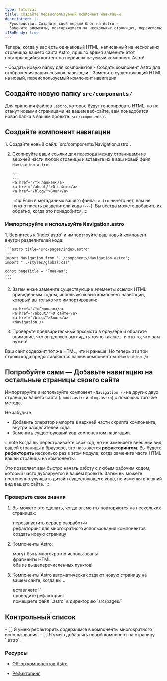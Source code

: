 ```yaml
---
type: tutorial
title: Создайте переиспользуемый компонент навигации
description: |-
  Руководство: Создайте свой первый блог на Astro —
  Замените элементы, повторяющиеся на нескольких страницах, переиспользуемым компонентом
i18nReady: true
---
```


Теперь, когда у вас есть одинаковый HTML, написанный на нескольких страницах вашего сайта Astro, пришло время заменить этот повторяющийся контент на переиспользуемый компонент Astro!

<PreCheck>
 - Создать новую папку для компонентов
 - Создать компонент Astro для отображения ваших ссылок навигации
 - Заменить существующий HTML на новый, переиспользуемый компонент навигации
</PreCheck>

## Создайте новую папку `src/components/`

Для хранения файлов `.astro`, которые будут генерировать HTML, но не станут новыми страницами на вашем веб-сайте, вам понадобится новая папка в вашем проекте: `src/components/`.


## Создайте компонент навигации

<Steps>
1. Создайте новый файл: `src/components/Navigation.astro`.

2. Скопируйте ваши ссылки для перехода между страницами из верхней части любой страницы и вставьте их в ваш новый файл `Navigation.astro`:

    ```astro title="src/components/Navigation.astro" "---"
    ---
    ---
    <a href="/">Главная</a>
    <a href="/about/">О сайте</a>
    <a href="/blog/">Блог</a>
    ```
    :::tip
    Если в метаданных вашего файла `.astro` ничего нет, вам не нужно писать разделители кода (`---`). Вы всегда можете добавить их обратно, когда это понадобится.
    :::
</Steps>

### Импортируйте и используйте Navigation.astro

<Steps>
1. Вернитесь к `index.astro` и импортируйте ваш новый компонент внутри разделителей кода:

    ```astro title="src/pages/index.astro"
    ---
    import Navigation from '../components/Navigation.astro';
    import "../styles/global.css";

    const pageTitle = "Главная";
    ---
    ```

2. Затем ниже замените существующие элементы ссылок HTML приведённым кодом, используя новый компонент навигации, который вы только что импортировали:

    ```astro title="src/pages/index.astro" del={1-3} ins={4}
    <a href="/">Главная</a>
    <a href="/about/">О сайте</a>
    <a href="/blog/">Блог</a>
    <Navigation />
    ```

3. Проверьте предварительный просмотр в браузере и обратите внимание, что он должен выглядеть точно так же... и это то, что вам нужно!
</Steps>

Ваш сайт содержит тот же HTML, что и раньше. Но теперь эти три строки кода предоставляются вашим компонентом `<Navigation />`.

<Box icon="puzzle-piece">

## Попробуйте сами — Добавьте навигацию на остальные страницы своего сайта

Импортируйте и используйте компонент `<Navigation />` на других двух страницах вашего сайта (`about.astro` и `blog.astro`) с помощью того же метода.

Не забудьте
- Добавить оператор импорта в верхней части скрипта компонента, внутри разделителей кода.
- Заменить существующий код компонентом навигации.

</Box>

:::note
Когда вы перестраиваете свой код, но не изменяете внешний вид вашей страницы в браузере, это называется **рефакторингом**. Вы будете **рефакторить** несколько раз в этом модуле, когда замените части HTML вашей страницы на компоненты.

Это позволяет вам быстро начать работу с любым рабочим кодом, который часто дублируется в вашем проекте. Затем вы можете постепенно улучшать дизайн существующего кода, не изменяя внешний вид вашего сайта.
:::


<Box icon="check-list">

### Проверьте свои знания

1. Вы можете это сделать, когда элементы повторяются на нескольких страницах:

    <MultipleChoice>
      <Option>
        перезапустить сервер разработки
      </Option>
      <Option isCorrect>
        рефакторинг для многократного использования компонентов
      </Option>
      <Option>
        создать новую страницу
      </Option>
    </MultipleChoice>

2. Компоненты Astro:

    <MultipleChoice>
      <Option>
        могут быть многократно использованы
      </Option>
      <Option>
        фрагменты HTML
      </Option>
      <Option isCorrect>
        оба из вышеперечисленных пунктов!
      </Option>
    </MultipleChoice>

3. Компоненты Astro автоматически создают новую страницу на вашем сайте, когда вы…

    <MultipleChoice>
      <Option>
        вставляете `<html></html>`
      </Option>
      <Option>
        проводите рефакторинг
      </Option>
      <Option isCorrect>
        помещаете файл `.astro` в директорию `src/pages/`
      </Option>
    </MultipleChoice>
</Box>

<Box icon="check-list">

## Контрольный список

<Checklist>
- [ ] Я умею рефакторить содержимое в компоненты многократного использования.
- [ ] Я умею добавлять новый компонент на страницу `.astro`.
</Checklist>

</Box>

### Ресурсы

- [Обзор компонентов Astro](/ru/basics/astro-components/#структура-компонента)

- [Рефакторинг](https://refactoring.com/) <Badge class="neutral-badge" text="внешняя ссылка" />
